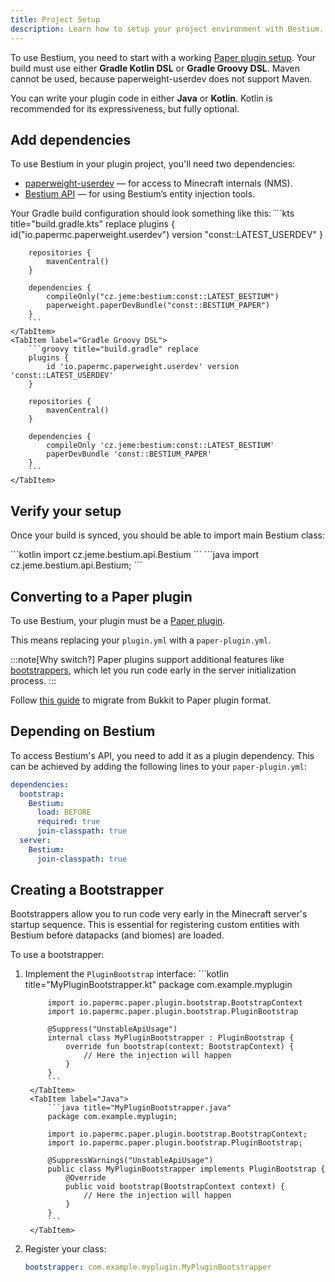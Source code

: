 ```yaml
---
title: Project Setup
description: Learn how to setup your project environment with Bestium.
---
```



To use Bestium, you need to start with a working [Paper plugin setup](https://docs.papermc.io/paper/dev/project-setup/).
Your build must use either **Gradle Kotlin DSL** or **Gradle Groovy DSL**. Maven cannot be used, because paperweight-userdev
does not support Maven.

You can write your plugin code in either **Java** or **Kotlin**. Kotlin is recommended for its expressiveness,
but fully optional.

## Add dependencies

To use Bestium in your plugin project, you'll need two dependencies:
- [paperweight-userdev](https://docs.papermc.io/paper/dev/userdev/) — for access to Minecraft internals (NMS).
- [Bestium API](https://central.sonatype.com/artifact/cz.jeme/bestium) — for using Bestium’s entity injection tools.

Your Gradle build configuration should look something like this:
<Tabs syncKey="buildLang">
    <TabItem label="Gradle Kotlin DSL">
        ```kts title="build.gradle.kts" replace
        plugins {
            id("io.papermc.paperweight.userdev") version "const::LATEST_USERDEV"
        }

        repositories {
            mavenCentral()
        }

        dependencies {
            compileOnly("cz.jeme:bestium:const::LATEST_BESTIUM")
            paperweight.paperDevBundle("const::BESTIUM_PAPER")
        }
        ```
    </TabItem>
    <TabItem label="Gradle Groovy DSL">
        ```groovy title="build.gradle" replace
        plugins {
            id 'io.papermc.paperweight.userdev' version 'const::LATEST_USERDEV'
        }

        repositories {
            mavenCentral()
        }

        dependencies {
            compileOnly 'cz.jeme:bestium:const::LATEST_BESTIUM'
            paperDevBundle 'const::BESTIUM_PAPER'
        }
        ```
    </TabItem>
</Tabs>

## Verify your setup

Once your build is synced, you should be able to import main Bestium class:

<Tabs syncKey="lang">
    <TabItem label="Kotlin">
        ```kotlin
        import cz.jeme.bestium.api.Bestium
        ```
    </TabItem>
    <TabItem label="Java">
        ```java
        import cz.jeme.bestium.api.Bestium;
        ```
    </TabItem>
</Tabs>

## Converting to a Paper plugin

To use Bestium, your plugin must be a [Paper plugin](https://docs.papermc.io/paper/dev/getting-started/paper-plugins/).

This means replacing your `plugin.yml` with a `paper-plugin.yml`.

:::note[Why switch?]
Paper plugins support additional features like [bootstrappers](https://docs.papermc.io/paper/dev/getting-started/paper-plugins/#bootstrapper),
which let you run code early in the server initialization process.
:::

Follow [this guide](https://docs.papermc.io/paper/dev/getting-started/paper-plugins/) to migrate from Bukkit to Paper plugin format.

## Depending on Bestium

To access Bestium's API, you need to add it as a plugin dependency.
This can be achieved by adding the following lines to your `paper-plugin.yml`:

```yml title="paper-plugin.yml"
dependencies:
  bootstrap:
    Bestium:
      load: BEFORE
      required: true
      join-classpath: true
  server:
    Bestium:
      join-classpath: true
```

## Creating a Bootstrapper
Bootstrappers allow you to run code very early in the Minecraft server's startup sequence.
This is essential for registering custom entities with Bestium before datapacks (and biomes) are loaded.

To use a bootstrapper:
1. Implement the `PluginBootstrap` interface:
    <Tabs syncKey="lang">
        <TabItem label="Kotlin">
            ```kotlin title="MyPluginBootstrapper.kt"
            package com.example.myplugin

            import io.papermc.paper.plugin.bootstrap.BootstrapContext
            import io.papermc.paper.plugin.bootstrap.PluginBootstrap

            @Suppress("UnstableApiUsage")
            internal class MyPluginBootstrapper : PluginBootstrap {
                override fun bootstrap(context: BootstrapContext) {
                    // Here the injection will happen
                }
            }
            ```
        </TabItem>
        <TabItem label="Java">
            ```java title="MyPluginBootstrapper.java"
            package com.example.myplugin;

            import io.papermc.paper.plugin.bootstrap.BootstrapContext;
            import io.papermc.paper.plugin.bootstrap.PluginBootstrap;

            @SuppressWarnings("UnstableApiUsage")
            public class MyPluginBootstrapper implements PluginBootstrap {
                @Override
                public void bootstrap(BootstrapContext context) {
                    // Here the injection will happen
                }
            }
            ```
        </TabItem>
    </Tabs>
2. Register your class:
    ```yml title="paper-plugin.yml"
   bootstrapper: com.example.myplugin.MyPluginBootstrapper
   ```
